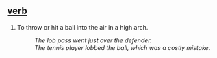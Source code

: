 == [[verb]] ==
# To throw or hit a ball into the air in a high arch.
#: ''The lob pass went just over the defender.''
#:''The tennis player lobbed the ball, which was a costly mistake''.